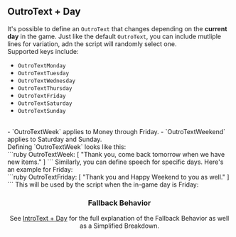 ## OutroText + Day

It's possible to define an `OutroText` that changes depending on the **current day** in the game. Just like the default `OutroText`, you can include mutliple lines for variation, adn the script will randomly select one.
<br/>
Supported keys include:
<br/>
- `OutroTextMonday`
- `OutroTextTuesday`
- `OutroTextWednesday`
- `OutroTextThursday`
- `OutroTextFriday`
- `OutroTextSaturday`
- `OutroTextSunday`
<br/>
- `OutroTextWeek` applies to Money through Friday.
- `OutroTextWeekend` applies to Saturday and Sunday.

<br/>
Defining `OutroTextWeek` looks like this:
<br/>
```ruby
OutroTextWeek: [
  "Thank you, come back tomorrow when we have new items."
]
```

<ImageWithCaption src="/images/documentation/poke-market/OutroTextWeek.png" caption="OutroTextWeek" align="center"/>
Similarly, you can define speech for specific days. Here's an example for Friday:
<br/>
```ruby
OutroTextFriday: [
  "Thank you and Happy Weekend to you as well."
]
```
This will be used by the script when the in-game day is Friday:
<ImageWithCaption src="/images/documentation/poke-market/OutroTextFriday.png" caption="OutroTextFriday" align="center"/>

### Fallback Behavior 
See [IntroText + Day](intro-text#2-day) for the full explanation of the Fallback Behavior as well as a Simplified Breakdown.